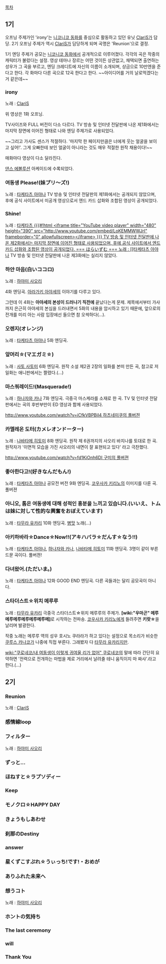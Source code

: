 [[목차]]

== 1기 ==
오프닝 주제가인 'irony'는 [[니코니코 동화]]를 중심으로 활동하고 있던 유닛 [[ClariS]]가 담당. 2기 오프닝 주제가 역시 [[ClariS]]가 담당하게 되며 곡명은 'Reunion'으로 결정.

1기 엔딩 주제가 공모는 [[니코니코 동화]]에서 공개적으로 이루어졌다. 각각의 곡은 작중의 캐릭터가 불렀다는 설정. 영상 테마나 장르는 어떤 것이든 상관없고, 채택되면 출연하는 성우가 그 곡을 부르고, 엔딩 크레디트에 자신의 이름이 소개되며, 상금으로 10만엔을 준다고 한다. 각 화마다 다른 곡으로 12곡 한다고 한다. ~~아이디어를 거의 날로먹겠다는거 같은데~~

=== irony ===
{{{#!html
<object type='application/x-shockwave-flash' id='DaumVodPlayer_v1b64CA939aV3llffiiAVEi' width='640px' height='360px' align='middle' classid='clsid:d27cdb6e-ae6d-11cf-96b8-444553540000' codebase='http://fpdownload.macromedia.com/pub/shockwave/cabs/flash/swflash.cab#version=10,3,0,0'><param name='movie' value='http://videofarm.daum.net/controller/player/VodPlayer.swf' /><param name='allowScriptAccess' value='always' /><param name='allowFullScreen' value='true' /><param name='bgcolor' value='#000000' /><param name='wmode' value='window' /><param name='flashvars' value='vid=v1b64CA939aV3llffiiAVEi&playLoc=undefined' /><embed src='http://videofarm.daum.net/controller/player/VodPlayer.swf' width='640px' height='360px' allowScriptAccess='always' type='application/x-shockwave-flash' allowFullScreen='true' bgcolor='#000000' flashvars='vid=v1b64CA939aV3llffiiAVEi&playLoc=undefined'></embed></object>
}}}
노래 : [[ClariS]]

위 영상은 1화 오프닝.

TV사이즈와 FULL 버전이 다소 다르다. TV 방송 및 인터넷 전달판에 나온 제1화에서는 마지막 장면에 이어진 형태로 나와 엔딩 주제가로 사용되었다.

~~그리고 가사도 센스가 적절하다. '마지막 한 페이지만큼은 너에게 웃는 얼굴을 보이고 싶어!'. 그게 오빠한테 보인 얼굴이 아니라는 것도 매우 적절한 원작 채용이다!~~

매화마다 영상이 다소 달라진다.
 
[[댄스 에볼루션]] 아케이드에 수록되었다.
=== 여동생 Please!(妹プリ〜ズ!) ===
노래 : [[타케타츠 아야나]]
{{{#!html
<iframe title="YouTube video player" width="480" height="390" src="http://www.youtube.com/embed/3ZVDgalPF2s" frameborder="0" allowfullscreen></iframe>
}}}
TV 방송 및 인터넷 전달판의 제1화에서는 공개되지 않았으며, 후에 공식 사이트에서 미공개 영상으로서 엔드 카드 삽화와 조합된 영상이 공개되었다.

=== Shine! ===
노래 : [[타케타츠 
{{{#!html
<iframe title="YouTube video player" width="480" height="390" src="http://www.youtube.com/embed/LoKEMMWWJrI" frameborder="0" allowfullscreen></iframe>
}}}
TV 방송 및 인터넷 전달판에 나온 제2화에서는 마지막 장면에 이어진 형태로 사용되었으며, 후에 공식 사이트에서 엔드 카드 삽화와 조합된 영상이 공개되었다.
=== ほらいずむ ===
노래 : [[타케타츠 아야나]]
{{{#!html
<iframe title="YouTube video player" width="480" height="390" src="http://www.youtube.com/embed/7e5iK0BLXOY" frameborder="0" allowfullscreen></iframe>
}}}
TV 방송 및 인터넷 전달판에 나온 제3화에는 실리지 않았다.

=== 하얀 마음(白いココロ) ===
노래 : [[하야미 사오리]]
{{{#!html
<iframe title="YouTube video player" width="480" height="390" src="http://www.youtube.com/embed/tJT19jEcyhM" frameborder="0" allowfullscreen></iframe>
}}}

4화 엔딩곡. [[아라가키 아야세]]의 이야기를 다루고 있다.

그런데 이 4화는 '''아야세의 본성이 드러나기 직전에''' 끝났다는게 문제. 제목에서부터 가사까지 은근히 아야세의 본심을 드러내면서 5화의 내용을 암시하고 있기 때문에, 앞으로의 전개를 미리 아는 사람 입장에선 들으면 참 오싹하다(...).

=== 오렌지(オレンジ) ===
노래 : [[타케타츠 아야나]]
{{{#!html
<iframe title="YouTube video player" width="480" height="390" src="http://www.youtube.com/embed/-XVY2wvAzcQ" frameborder="0" allowfullscreen></iframe>
}}}
5화 엔딩곡.

=== 앞머리☆(マエガミ☆) ===
노래 : [[사토 사토미]]
{{{#!html
<iframe title="YouTube video player" width="480" height="390" src="http://www.youtube.com/embed/8StkC7tOMEE" frameborder="0" allowfullscreen></iframe>
}}}
6화 엔딩곡. 원작 소설 제2권 2장의 일화를 본떠 만든 곡, 참고로 저 일화는 애니판에서는 짤렸다.(…)

=== 마스쿼레이드!(Masquerade!) ===
노래 : [[하나자와 카나]]
{{{#!html
<iframe title="YouTube video player" width="480" height="390" src="http://www.youtube.com/embed/KN_YnGbgojM" frameborder="0" allowfullscreen></iframe>
}}}
7화 엔딩곡. 극중극 마스케라를 소재로 한 곡. TV 및 인터넷 전달판에서는 곡의 후반부만이 ED 영상과 함께 사용되었다.

[[http://www.youtube.com/watch?v=iCfkVBPBjI4 하츠네미쿠의 풀버젼]]

=== 카멜레온 도터(カメレオンドーター) ===
노래 : [[나바타메 히토미]]
{{{#!html
<object classid='clsid:D27CDB6E-AE6D-11cf-96B8-444553540000' codebase='http://download.macromedia.com/pub/shockwave/cabs/flash/swflash.cab#version=9,0,0,0' id='vlog6914681' width='450' height='338'><param name='allowScriptAccess' value='always' /><param name='allowFullScreen' value='true' /><param name='movie' value='http://myvlog.im.tv/?id=6914681&album=0' /><param name='quality' value='high' /><embed src='http://myvlog.im.tv/?id=6914681&album=0' quality='high' pluginspage='http://www.macromedia.com/go/getflashplayer' name='vlog6914681' allowScriptAccess='always' allowFullScreen='true' type='application/x-shockwave-flash' width='450' height='338'></embed></object>
}}}
8화 엔딩곡. 원작 제 6권까지의 사오리 바지나를 토대로 한 곡. 원작자가 '이면적 모습을 가진 사오리의 내면이 잘 표현되고 있다' 라고 극찬했다.

[[http://www.youtube.com/watch?v=fd1KiOnh6DI 구미의 풀버젼]]

=== 좋아한다고!(好きなんだもん!) ===
노래 : [[타케타츠 아야나]]
{{{#!html
<iframe title="YouTube video player" width="640" height="390" src="http://www.youtube.com/embed/Sfubesb8q2k" frameborder="0" allowfullscreen></iframe>
}}}
공모전 버전
9화 엔딩곡. [[코우사카 키리노]]의 이미지를 다룬 곡.
{{{#!html
<iframe title="YouTube video player" width="480" height="390" src="http://www.youtube.com/embed/U5YDMJXzbs8" frameborder="0" allowfullscreen></iframe>
}}}
풀버젼

=== '''아니오, 톰은 여동생에 대해 성적인 흥분을 느끼고 있습니다.(いいえ、トムは妹に対して性的な興奮をおぼえています)''' ===
노래 : [[타무라 유카리]]
{{{#!html
<iframe title="YouTube video player" width="640" height="390" src="http://www.youtube.com/embed/AYfHdDSmqKQ" frameborder="0" allowfullscreen></iframe>
}}}
10화 엔딩곡. [[병맛]] 노래(…)

=== 아키하바라☆Dance☆Now!!(アキハバラ☆だんす☆なう!!) ===
노래 : [[타케타츠 아야나]], [[하나자와 카나]], [[나바타메 히토미]]
{{{#!html
<iframe title="YouTube video player" width="640" height="390" src="http://www.youtube.com/embed/Pwbml1kDeBM" frameborder="0" allowfullscreen></iframe>
}}}
11화 엔딩곡. 3명이 같이 부른 드문 곡이다.
{{{#!html
<iframe title="YouTube video player" width="480" height="390" src="http://www.youtube.com/embed/8kcEsvUoogo" frameborder="0" allowfullscreen></iframe>
}}}
풀버젼!

=== 다녀왔어.(ただいま。) ===
노래 : [[타케타츠 아야나]]
{{{#!html
<iframe title="YouTube video player" width="480" height="390" src="http://www.youtube.com/embed/UwKQLA6HPzo" frameborder="0" allowfullscreen></iframe>
}}}
12화 GOOD END 엔딩곡. 다른 곡들과는 달리 공모곡이 아니다. 

=== 스타더스트☆위치 메루루 ===
노래 : [[타무라 유카리]]
{{{#!html
<iframe title="YouTube video player" width="640" height="390" src="http://www.youtube.com/embed/mHZ-9Xh535E" frameborder="0" allowfullscreen></iframe>
}}}
극중극 스타더스트☆위치 메루루의 주제가. '''[wiki:"우마곤" 메루메루메루메루메루메루메]'''로 시작하는 전파송. [[코우사카 키리노]]에게 들려주면 '''키랏☆'''을 날리며 발광한다. 

작중 노래는 메루루 역의 성우 호시노 쿠라라가 하고 있다는 설정으로 목소리가 비슷한 [[쿠루스 카나코]]가 나중에 직접 부른다. 그래봤자 다 [[타무라 유카리]]지만.

[[wiki:"쿠로네코/내 여동생이 이렇게 귀여울 리가 없어" 쿠로네코]]의 말에 따라 간단히 요약하면 '전력으로 전개하는 마법을 제로 거리에서 날려줄 테니 움직이지 마 짜샤'.라고 한다.(…)

== 2기 ==
=== Reunion ===
{{{#!html
<iframe title='reunion' width='640px' height='360px' src='http://videofarm.daum.net/controller/video/viewer/Video.html?vid=v195dCPSOAdCdJJAFDFCdmN&play_loc=undefined&alert=true' frameborder='0' scrolling='no' ></iframe>
}}}
노래 : [[ClariS]]

=== 感情線loop ===
=== フィルター ===
노래 : [[하야미 사오리]]
=== ずっと… ===
=== ほねすと☆ラプソディー ===
=== Keep ===
=== モノクロ☆HAPPY DAY ===
=== きょうもしあわせ ===
=== 刹那のDestiny ===
=== answer ===
=== 星くずこすぷれ☆うぃっち!です!・おめが ===
=== ありふれた未来へ ===
=== 想うコト ===
노래 : [[하야미 사오리]]
=== ホントの気持ち ===
=== The last ceremony ===
=== will ===
=== Thank You ===
